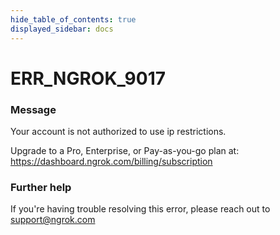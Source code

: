 ```yaml
---
hide_table_of_contents: true
displayed_sidebar: docs
---
```



# ERR_NGROK_9017

### Message

Your account is not authorized to use ip restrictions.

Upgrade to a Pro, Enterprise, or Pay-as-you-go plan at: https://dashboard.ngrok.com/billing/subscription

<ErrorDetails error="err_ngrok_9017" />

### Further help

If you're having trouble resolving this error, please reach out to [support@ngrok.com](mailto:support@ngrok.com?subject=Help%20with%20ERR_NGROK_9017)

